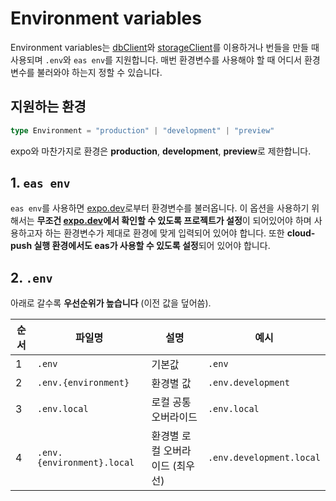 # Environment variables



Environment variables는 [dbClient](/guide/4.cloud/2.dbClients.html)와 [storageClient](/guide/4.cloud/1.storageClients.html)를 이용하거나 번들을 만들 때 사용되며 `.env`와 `eas env`를 지원합니다.
매번 환경변수를 사용해야 할 때 어디서 환경변수를 불러와야 하는지 정할 수 있습니다.

## 지원하는 환경

```ts
type Environment = "production" | "development" | "preview"
```

expo와 마찬가지로 환경은 **production**, **development**, **preview**로 제한합니다.



## 1. `eas env`

`eas env`를 사용하면 [expo.dev](https://expo.dev)로부터 환경변수를 불러옵니다. 이 옵션을 사용하기 위해서는 **무조건 [expo.dev](https://expo.dev)에서 확인할 수 있도록 프로젝트가 설정**이 되어있어야 하며 사용하고자 하는 환경변수가 제대로 환경에 맞게 입력되어 있어야 합니다. 또한 **cloud-push 실행 환경에서도 eas가 사용할 수 있도록 설정**되어 있어야 합니다.

## 2. `.env`

아래로 갈수록 **우선순위가 높습니다** (이전 값을 덮어씀).

| 순서 | 파일명                    | 설명                           | 예시                      |
|------|---------------------------|--------------------------------|---------------------------|
| 1    | `.env`                    | 기본값                         | `.env`                   |
| 2    | `.env.{environment}`      | 환경별 값                      | `.env.development`       |
| 3    | `.env.local`              | 로컬 공통 오버라이드           | `.env.local`             |
| 4    | `.env.{environment}.local`| 환경별 로컬 오버라이드 (최우선)| `.env.development.local` |
